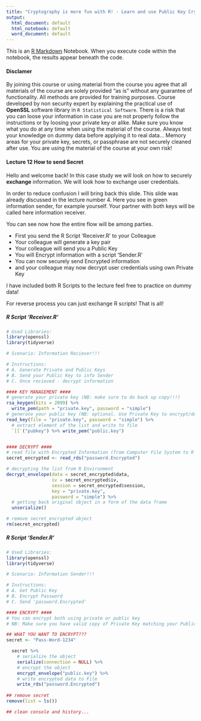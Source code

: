 ```yaml
---
title: "Cryptography is more fun with R! - Learn and use Public Key Cryptography with R Statistical Software"
output:
  html_document: default
  html_notebook: default
  word_document: default
---
```


This is an [R Markdown](http://rmarkdown.rstudio.com) Notebook. When you execute code within the notebook, the results appear beneath the code. 

#### Disclamer

By joining this course or using material from the course you agree that all materials of the course are solely provided "as is" without any guarantee of functionality. All methods are provided for training purposes. Course developed by non security expert by explaining the practical use of **OpenSSL** software library in `R Statistical Software`. There is a risk that you can loose your information in case you are not properly follow the instructions or by loosing your private key or alike. Make sure you know what you do at any time when using the material of the course. Always test your knowledge on dummy data before applying it to real data... Memory areas for your private key, secrets, or passphrase are not securely cleaned after use. You are using the material of the course at your own risk!

#### Lecture 12 How to send Secret

Hello and welcome back! In this case study we will look on how to securely **exchange** information. We will look how to exchange user credentials.

In order to reduce confusion I will bring back this slide. This slide was already discussed in the lecture number 4. Here you see in green information sender, for example yourself. Your partner with both keys will be called here information receiver.

You can see now how the entire flow will be among parties. 

* First you send the R Script 'Receiver.R' to your Colleague
* Your colleague will generate a key pair
* Your colleague will send you a Public Key
* You will Encrypt information with a script 'Sender.R'
* You can now securely send Encrypted information
* and your colleague may now decrypt user credentials using own Private Key

I have included both R Scripts to the lecture feel free to practice on dummy data! 

For reverse process you can just exchange R scripts! That is all!

##### R Script 'Receiver.R'

```r
# Used Libraries:
library(openssl)
library(tidyverse)

# Scenario: Information Reciever!!!

# Instructions:
# A. Generate Private and Public Keys
# B. Send your Public Key to info Sender
# C. Once recieved - decrypt information

#### KEY MANAGEMENT ####
# generate your private key (NB: make sure to do back up copy!!!)
rsa_keygen(bits = 2099) %>% 
  write_pem(path = "private.key", password = "simple")
# generate your public key (NB: optional. Use Private Key to encrypt/decrypt)
read_key(file = "private.key", password = "simple") %>% 
  # extract element of the list and write to file
  `[[`("pubkey") %>% write_pem("public.key")


#### DECRYPT ####
# read file with Encrypted Information (from Computer File System to R Environment)
secret_encrypted <- read_rds("password.Encrypted")

# decrypting the list from R Environment
decrypt_envelope(data = secret_encrypted$data,
                 iv = secret_encrypted$iv,
                 session = secret_encrypted$session,
                 key = "private.key",
                 password = "simple") %>% 
  # getting back original object in a form of the data frame
  unserialize() 

# remove secret_encrypted object
rm(secret_encrypted)

```


##### R Script 'Sender.R'

```r
# Used Libraries:
library(openssl)
library(tidyverse)

# Scenario: Information Sender!!!

# Instructions:
# A. Get Public Key
# B. Encrypt Password
# C. Send 'password.Encrypted'

#### ENCRYPT ####
# You can encrypt both using private or public key
# NB: Make sure you have valid copy of Private Key matching your Public Key

## WHAT YOU WANT TO ENCRYPT???
secret <- "Pass-Word-1234"

  secret %>% 
    # serialize the object
    serialize(connection = NULL) %>% 
    # encrypt the object
    encrypt_envelope("public.key") %>% 
    # write encrypted data to File
    write_rds("password.Encrypted") 
  
## remove secret
remove(list = ls())

## clean console and history...
```

